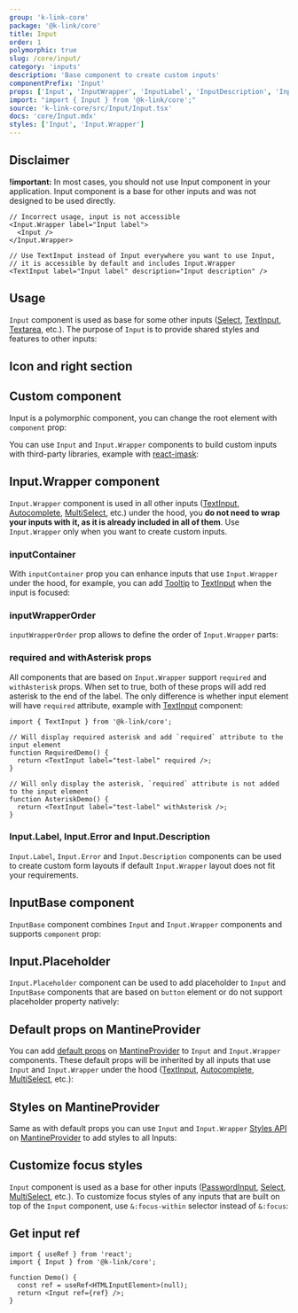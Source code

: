 ```yaml
---
group: 'k-link-core'
package: '@k-link/core'
title: Input
order: 1
polymorphic: true
slug: /core/input/
category: 'inputs'
description: 'Base component to create custom inputs'
componentPrefix: 'Input'
props: ['Input', 'InputWrapper', 'InputLabel', 'InputDescription', 'InputError']
import: "import { Input } from '@k-link/core';"
source: 'k-link-core/src/Input/Input.tsx'
docs: 'core/Input.mdx'
styles: ['Input', 'Input.Wrapper']
---
```



## Disclaimer

**!important:** In most cases, you should not use Input component in your application.
Input component is a base for other inputs and was not designed to be used directly.

```tsx
// Incorrect usage, input is not accessible
<Input.Wrapper label="Input label">
  <Input />
</Input.Wrapper>

// Use TextInput instead of Input everywhere you want to use Input,
// it is accessible by default and includes Input.Wrapper
<TextInput label="Input label" description="Input description" />
```

## Usage

`Input` component is used as base for some other inputs ([Select](/core/select/), [TextInput](/core/text-input/), [Textarea](/core/textarea/), etc.).
The purpose of `Input` is to provide shared styles and features to other inputs:

<Demo data={InputDemos.configurator} />

## Icon and right section

<Demo data={InputDemos.icon} />

## Custom component

Input is a polymorphic component, you can change the root element with `component` prop:

<Demo data={InputDemos.component} />

You can use `Input` and `Input.Wrapper` components to build custom inputs with third-party
libraries, example with [react-imask](https://github.com/uNmAnNeR/imaskjs/tree/master/packages/react-imask):

<Demo data={InputDemos.mask} />

## Input.Wrapper component

`Input.Wrapper` component is used in all other inputs ([TextInput](/core/text-input/), [Autocomplete](/core/autocomplete/), [MultiSelect](/core/multi-select/), etc.)
under the hood, you **do not need to wrap your inputs with it, as it is already included in all of them**.
Use `Input.Wrapper` only when you want to create custom inputs.

<Demo data={InputDemos.wrapperConfigurator} />

### inputContainer

With `inputContainer` prop you can enhance inputs that use `Input.Wrapper` under the hood,
for example, you can add [Tooltip](/core/tooltip/) to [TextInput](/core/text-input/) when
the input is focused:

<Demo data={InputDemos.inputContainer} />

### inputWrapperOrder

`inputWrapperOrder` prop allows to define the order of `Input.Wrapper` parts:

<Demo data={InputDemos.order} />

### required and withAsterisk props

All components that are based on `Input.Wrapper` support `required` and `withAsterisk` props.
When set to true, both of these props will add red asterisk to the end of the label.
The only difference is whether input element will have `required` attribute, example with
[TextInput](/core/text-input/) component:

```tsx
import { TextInput } from '@k-link/core';

// Will display required asterisk and add `required` attribute to the input element
function RequiredDemo() {
  return <TextInput label="test-label" required />;
}

// Will only display the asterisk, `required` attribute is not added to the input element
function AsteriskDemo() {
  return <TextInput label="test-label" withAsterisk />;
}
```

### Input.Label, Input.Error and Input.Description

`Input.Label`, `Input.Error` and `Input.Description` components can be used to create custom
form layouts if default `Input.Wrapper` layout does not fit your requirements.

<Demo data={InputDemos.helpers} />

## InputBase component

`InputBase` component combines `Input` and `Input.Wrapper` components and supports `component` prop:

<Demo data={InputDemos.inputBase} />

## Input.Placeholder

`Input.Placeholder` component can be used to add placeholder to `Input` and `InputBase` components that are based on `button` element
or do not support placeholder property natively:

<Demo data={InputDemos.placeholder} />

<Demo data={InputDemos.basePlaceholder} />

## Default props on MantineProvider

You can add [default props](/theming/default-props/) on [MantineProvider](/theming/k-link-provider/)
to `Input` and `Input.Wrapper` components. These default props will be inherited by all inputs
that use `Input` and `Input.Wrapper` under the hood ([TextInput](/core/text-input/), [Autocomplete](/core/autocomplete/), [MultiSelect](/core/multi-select/), etc.):

<Demo data={InputDemos.providerDefault} />

## Styles on MantineProvider

Same as with default props you can use `Input` and `Input.Wrapper` [Styles API](/styles/styles-api/)
on [MantineProvider](/theming/k-link-provider/) to add styles to all Inputs:

<Demo data={InputDemos.providerStyles} />

## Customize focus styles

`Input` component is used as a base for other inputs ([PasswordInput](/core/password-input/), [Select](/core/select/), [MultiSelect](/core/multi-select/), etc.).
To customize focus styles of any inputs that are built on top of the `Input` component, use `&:focus-within` selector instead of `&:focus`:

<Demo data={InputDemos.focus} />

## Get input ref

```tsx
import { useRef } from 'react';
import { Input } from '@k-link/core';

function Demo() {
  const ref = useRef<HTMLInputElement>(null);
  return <Input ref={ref} />;
}
```
